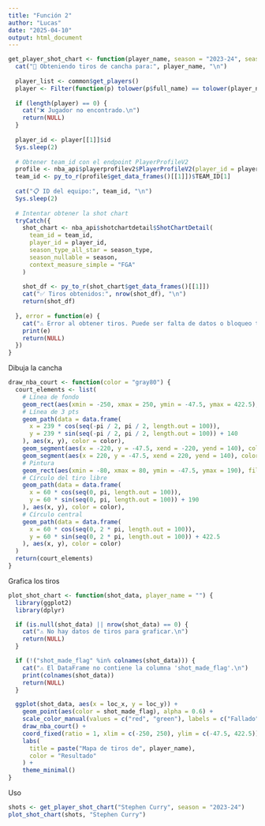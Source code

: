 ---
title: "Función 2"
author: "Lucas"
date: "2025-04-10"
output: html_document
---

```{r}
get_player_shot_chart <- function(player_name, season = "2023-24", season_type = "Regular Season") {
  cat("📍 Obteniendo tiros de cancha para:", player_name, "\n")
  
  player_list <- common$get_players()
  player <- Filter(function(p) tolower(p$full_name) == tolower(player_name), player_list)
  
  if (length(player) == 0) {
    cat("❌ Jugador no encontrado.\n")
    return(NULL)
  }
  
  player_id <- player[[1]]$id
  Sys.sleep(2)
  
  # Obtener team_id con el endpoint PlayerProfileV2
  profile <- nba_api$playerprofilev2$PlayerProfileV2(player_id = player_id)
  team_id <- py_to_r(profile$get_data_frames()[[1]])$TEAM_ID[1]
  
  cat("📋 ID del equipo:", team_id, "\n")
  Sys.sleep(2)
  
  # Intentar obtener la shot chart
  tryCatch({
    shot_chart <- nba_api$shotchartdetail$ShotChartDetail(
      team_id = team_id,
      player_id = player_id,
      season_type_all_star = season_type,
      season_nullable = season,
      context_measure_simple = "FGA"
    )
    
    shot_df <- py_to_r(shot_chart$get_data_frames()[[1]])
    cat("✅ Tiros obtenidos:", nrow(shot_df), "\n")
    return(shot_df)
    
  }, error = function(e) {
    cat("⚠️ Error al obtener tiros. Puede ser falta de datos o bloqueo temporal.\n")
    print(e)
    return(NULL)
  })
}


```


Dibuja la cancha
```{r}
draw_nba_court <- function(color = "gray80") {
  court_elements <- list(
    # Línea de fondo
    geom_rect(aes(xmin = -250, xmax = 250, ymin = -47.5, ymax = 422.5), fill = NA, color = color),
    # Línea de 3 pts
    geom_path(data = data.frame(
      x = 239 * cos(seq(-pi / 2, pi / 2, length.out = 100)),
      y = 239 * sin(seq(-pi / 2, pi / 2, length.out = 100)) + 140
    ), aes(x, y), color = color),
    geom_segment(aes(x = -220, y = -47.5, xend = -220, yend = 140), color = color),
    geom_segment(aes(x = 220, y = -47.5, xend = 220, yend = 140), color = color),
    # Pintura
    geom_rect(aes(xmin = -80, xmax = 80, ymin = -47.5, ymax = 190), fill = NA, color = color),
    # Círculo del tiro libre
    geom_path(data = data.frame(
      x = 60 * cos(seq(0, pi, length.out = 100)),
      y = 60 * sin(seq(0, pi, length.out = 100)) + 190
    ), aes(x, y), color = color),
    # Círculo central
    geom_path(data = data.frame(
      x = 60 * cos(seq(0, 2 * pi, length.out = 100)),
      y = 60 * sin(seq(0, 2 * pi, length.out = 100)) + 422.5
    ), aes(x, y), color = color)
  )
  return(court_elements)
}

```


Grafica los tiros
```{r}
plot_shot_chart <- function(shot_data, player_name = "") {
  library(ggplot2)
  library(dplyr)

  if (is.null(shot_data) || nrow(shot_data) == 0) {
    cat("⚠️ No hay datos de tiros para graficar.\n")
    return(NULL)
  }

  if (!("shot_made_flag" %in% colnames(shot_data))) {
    cat("⚠️ El DataFrame no contiene la columna 'shot_made_flag'.\n")
    print(colnames(shot_data))
    return(NULL)
  }

  ggplot(shot_data, aes(x = loc_x, y = loc_y)) +
    geom_point(aes(color = shot_made_flag), alpha = 0.6) +
    scale_color_manual(values = c("red", "green"), labels = c("Fallado", "Encestado")) +
    draw_nba_court() +
    coord_fixed(ratio = 1, xlim = c(-250, 250), ylim = c(-47.5, 422.5)) +
    labs(
      title = paste("Mapa de tiros de", player_name),
      color = "Resultado"
    ) +
    theme_minimal()
}


```



Uso
```{r}
shots <- get_player_shot_chart("Stephen Curry", season = "2023-24")
plot_shot_chart(shots, "Stephen Curry")


```


```{r}

```



```{r}

```




```{r}

```




```{r}

```




```{r}

```




```{r}

```

